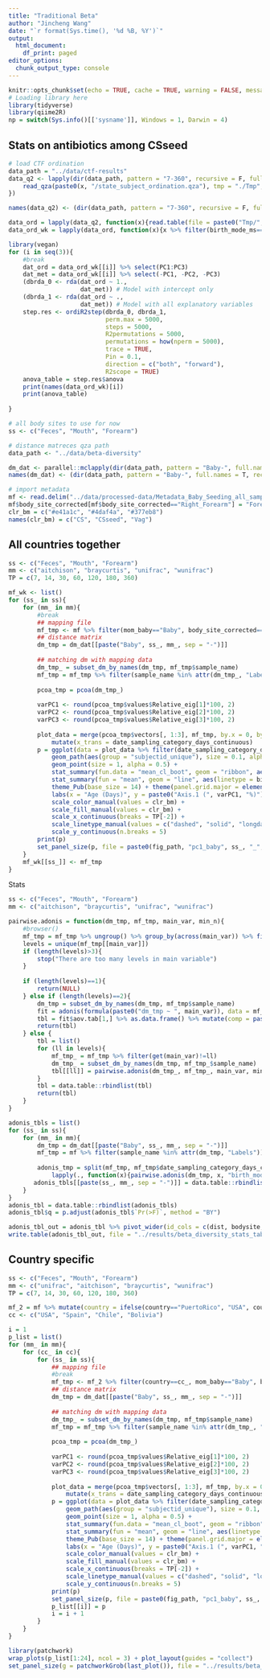 ```yaml
---
title: "Traditional Beta"
author: "Jincheng Wang"
date: "`r format(Sys.time(), '%d %B, %Y')`"
output:
  html_document:
    df_print: paged
editor_options:
  chunk_output_type: console
---
```


```r
knitr::opts_chunk$set(echo = TRUE, cache = TRUE, warning = FALSE, message = FALSE)
# Loading library here
library(tidyverse)
library(qiime2R)
np = switch(Sys.info()[['sysname']], Windows = 1, Darwin = 4)
```
## Stats on antibiotics among CSseed
```r
# load CTF ordination
data_path = "../data/ctf-results"
data_q2 <- lapply(dir(data_path, pattern = "7-360", recursive = F, full.names = T), function(x){
    read_qza(paste0(x, "/state_subject_ordination.qza"), tmp = "./Tmp", rm = F)
})

names(data_q2) <- (dir(data_path, pattern = "7-360", recursive = F, full.names = F) %>% str_split(pattern = "-", simplify = T))[, 2]

data_ord = lapply(data_q2, function(x){read.table(file = paste0("Tmp/", x$uuid, "/data/trajectory.tsv"), sep = "\t", header = T, comment.char = "%")})
data_ord_wk = lapply(data_ord, function(x){x %>% filter(birth_mode_ms=="CSseed") %>% select(PC1:PC3, date_sampling_category_days_continuous, current_abx, current_breast_feeding, baby_sex)})
```
```r
library(vegan)
for (i in seq(3)){
    #break
    dat_ord = data_ord_wk[[i]] %>% select(PC1:PC3)
    dat_met = data_ord_wk[[i]] %>% select(-PC1, -PC2, -PC3)
    (dbrda_0 <- rda(dat_ord ~ 1., 
                    dat_met)) # Model with intercept only
    (dbrda_1 <- rda(dat_ord ~ .,
                    dat_met)) # Model with all explanatory variables
    step.res <- ordiR2step(dbrda_0, dbrda_1,
                           perm.max = 5000,
                           steps = 5000,
                           R2permutations = 5000,
                           permutations = how(nperm = 5000),
                           trace = TRUE,
                           Pin = 0.1,
                           direction = c("both", "forward"),
                           R2scope = TRUE)
    anova_table = step.res$anova
    print(names(data_ord_wk)[i])
    print(anova_table)
    
}
```


```r
# all body sites to use for now
ss <- c("Feces", "Mouth", "Forearm")

# distance matreces qza path
data_path <- "../data/beta-diversity"

dm_dat <- parallel::mclapply(dir(data_path, pattern = "Baby-", full.names = T, recursive = F), function(x){read_qza(paste0(x, "/distance_matrix.qza"))$data}, mc.cores = np)
names(dm_dat) <- (dir(data_path, pattern = "Baby-", full.names = T, recursive = F) %>% str_split(., "/", simplify = T))[, 4]

# import metadata
mf <- read.delim("../data/processed-data/Metadata_Baby_Seeding_all_samples_final.txt", header = T, sep = "\t", na.strings = c("", "NA"), stringsAsFactors = F)
mf$body_site_corrected[mf$body_site_corrected=="Right_Forearm"] = "Forearm"
clr_bm = c("#e41a1c", "#4daf4a", "#377eb8")
names(clr_bm) = c("CS", "CSseed", "Vag")
```

## All countries together
```r
ss <- c("Feces", "Mouth", "Forearm")
mm <- c("aitchison", "braycurtis", "unifrac", "wunifrac")
TP = c(7, 14, 30, 60, 120, 180, 360)

mf_wk <- list()
for (ss_ in ss){
    for (mm_ in mm){
        #break
        ## mapping file
        mf_tmp <- mf %>% filter(mom_baby=="Baby", body_site_corrected==ss_, date_sampling_category_days_continuous %in% TP)
        ## distance matrix 
        dm_tmp = dm_dat[[paste("Baby", ss_, mm_, sep = "-")]]
        
        ## matching dm with mapping data
        dm_tmp_ = subset_dm_by_names(dm_tmp, mf_tmp$sample_name)
        mf_tmp = mf_tmp %>% filter(sample_name %in% attr(dm_tmp_, "Labels"))
        
        pcoa_tmp = pcoa(dm_tmp_)
        
        varPC1 <- round(pcoa_tmp$values$Relative_eig[1]*100, 2)
        varPC2 <- round(pcoa_tmp$values$Relative_eig[2]*100, 2)
        varPC3 <- round(pcoa_tmp$values$Relative_eig[3]*100, 2)
        
        plot_data = merge(pcoa_tmp$vectors[, 1:3], mf_tmp, by.x = 0, by.y = "sample_name", all = F) %>%
            mutate(x_trans = date_sampling_category_days_continuous)
        p = ggplot(data = plot_data %>% filter(date_sampling_category_days_continuous>=7), aes(x = x_trans, y = Axis.1, color = birth_mode_ms)) +
            geom_path(aes(group = "subjectid_unique"), size = 0.1, alpha = 0.6) +
            geom_point(size = 1, alpha = 0.5) +
            stat_summary(fun.data = "mean_cl_boot", geom = "ribbon", aes(fill = birth_mode_ms), color = NA, alpha = 0.4) +
            stat_summary(fun = "mean", geom = "line", aes(linetype = birth_mode_ms), size = 2/.pt) +
            theme_Pub(base_size = 14) + theme(panel.grid.major = element_blank(), panel.grid.minor = element_blank(), aspect.ratio = 0.6) +
            labs(x = "Age (Days)", y = paste0("Axis.1 (", varPC1, "%)"), title = paste(ss_, mm_, sep = "-"), color = "Birth_Mode", fill = "Birth_Mode", linetype = "Birth_Mode") +
            scale_color_manual(values = clr_bm) +
            scale_fill_manual(values = clr_bm) +
            scale_x_continuous(breaks = TP[-2]) +
            scale_linetype_manual(values = c("dashed", "solid", "longdash")) +
            scale_y_continuous(n.breaks = 5)
        print(p)
        set_panel_size(p, file = paste0(fig_path, "pc1_baby", ss_, "_", mm_, ".pdf"), width = unit(6, "in"), height = unit(3.6, "in"), useDingbats = F)
    }
    mf_wk[[ss_]] <- mf_tmp
}
```
Stats
```r
ss <- c("Feces", "Mouth", "Forearm")
mm <- c("aitchison", "braycurtis", "unifrac", "wunifrac")

pairwise.adonis = function(dm_tmp, mf_tmp, main_var, min_n){
    #browser()
    mf_tmp = mf_tmp %>% ungroup() %>% group_by(across(main_var)) %>% filter(n()>=min_n)
    levels = unique(mf_tmp[[main_var]])
    if (length(levels)>3){
        stop("There are too many levels in main variable")
    }
    
    if (length(levels)==1){
        return(NULL)
    } else if (length(levels)==2){
        dm_tmp = subset_dm_by_names(dm_tmp, mf_tmp$sample_name)
        fit = adonis(formula(paste0("dm_tmp ~ ", main_var)), data = mf_tmp)
        tbl = fit$aov.tab[1,] %>% as.data.frame() %>% mutate(comp = paste(sort(levels), collapse = "-"))
        return(tbl)
    } else {
        tbl = list()
        for (ll in levels){
            mf_tmp_ = mf_tmp %>% filter(get(main_var)!=ll)
            dm_tmp_ = subset_dm_by_names(dm_tmp, mf_tmp_$sample_name)
            tbl[[ll]] = pairwise.adonis(dm_tmp_, mf_tmp_, main_var, min_n)
        }
        tbl = data.table::rbindlist(tbl)
        return(tbl)
    }
}

adonis_tbls = list()
for (ss_ in ss){
    for (mm_ in mm){
        dm_tmp = dm_dat[[paste("Baby", ss_, mm_, sep = "-")]]
        mf_tmp = mf %>% filter(sample_name %in% attr(dm_tmp, "Labels"))
        
        adonis_tmp = split(mf_tmp, mf_tmp$date_sampling_category_days_continuous) %>% 
            lapply(., function(x){pairwise.adonis(dm_tmp, x, "birth_mode_ms", 5)})
       adonis_tbls[[paste(ss_, mm_, sep = "-")]] = data.table::rbindlist(adonis_tmp, idcol = "days") %>% mutate(dist = mm_, bodysite = ss_)
    }
}
adonis_tbl = data.table::rbindlist(adonis_tbls)
adonis_tbl$q = p.adjust(adonis_tbl$`Pr(>F)`, method = "BY")

adonis_tbl_out = adonis_tbl %>% pivot_wider(id_cols = c(dist, bodysite, comp), names_from = days, values_from = q) %>% ungroup %>% mutate(across(.cols = -(1:3), ~case_when(is.na(.x) ~ "-", .x<=0.2 ~ "*", T ~ "NS")))
write.table(adonis_tbl_out, file = "../results/beta_diversity_stats_table.txt", sep = "\t", quote = F, row.names = F)
```

## Country specific
```r
ss <- c("Feces", "Mouth", "Forearm")
mm <- c("unifrac", "aitchison", "braycurtis", "wunifrac")
TP = c(7, 14, 30, 60, 120, 180, 360)

mf_2 = mf %>% mutate(country = ifelse(country=="PuertoRico", "USA", country))
cc <- c("USA", "Spain", "Chile", "Bolivia")

i = 1
p_list = list()
for (mm_ in mm){
    for (cc_ in cc){
        for (ss_ in ss){
            ## mapping file
            #break
            mf_tmp <- mf_2 %>% filter(country==cc_, mom_baby=="Baby", body_site_corrected==ss_, date_sampling_category_days_continuous %in% TP)
            ## distance matrix 
            dm_tmp = dm_dat[[paste("Baby", ss_, mm_, sep = "-")]]
            
            ## matching dm with mapping data
            dm_tmp_ = subset_dm_by_names(dm_tmp, mf_tmp$sample_name)
            mf_tmp = mf_tmp %>% filter(sample_name %in% attr(dm_tmp_, "Labels"))
            
            pcoa_tmp = pcoa(dm_tmp_)
            
            varPC1 <- round(pcoa_tmp$values$Relative_eig[1]*100, 2)
            varPC2 <- round(pcoa_tmp$values$Relative_eig[2]*100, 2)
            varPC3 <- round(pcoa_tmp$values$Relative_eig[3]*100, 2)
            
            plot_data = merge(pcoa_tmp$vectors[, 1:3], mf_tmp, by.x = 0, by.y = "sample_name", all = F) %>%
                mutate(x_trans = date_sampling_category_days_continuous)
            p = ggplot(data = plot_data %>% filter(date_sampling_category_days_continuous>=7), aes(x = x_trans, y = Axis.1, color = birth_mode_ms)) +
                geom_path(aes(group = "subjectid_unique"), size = 0.1, alpha = 0.6) +
                geom_point(size = 1, alpha = 0.5) +
                stat_summary(fun.data = "mean_cl_boot", geom = "ribbon", aes(fill = birth_mode_ms), color = NA, alpha = 0.4) +
                stat_summary(fun = "mean", geom = "line", aes(linetype = birth_mode_ms), size = 2) +
                theme_Pub(base_size = 14) + theme(panel.grid.major = element_blank(), panel.grid.minor = element_blank(), aspect.ratio = 0.6, plot.title.position = "plot", plot.title = element_text(hjust = 0)) +
                labs(x = "Age (Days)", y = paste0("Axis.1 (", varPC1, "%)"), title = paste0(letters[i], ".", " ", cc_, ", ", ifelse(ss_=="Forearm", "Skin", ss_), ", ", mm_), color = "Birth_Mode", fill = "Birth_Mode", linetype = "Birth_Mode") +
                scale_color_manual(values = clr_bm) +
                scale_fill_manual(values = clr_bm) +
                scale_x_continuous(breaks = TP[-2]) +
                scale_linetype_manual(values = c("dashed", "solid", "longdash")) +
                scale_y_continuous(n.breaks = 5)
            print(p)
            set_panel_size(p, file = paste0(fig_path, "pc1_baby", ss_, "_", mm_, "_", cc_, ".pdf"), width = unit(6, "in"), height = unit(3.6, "in"), useDingbats = F)
            p_list[[i]] = p
            i = i + 1
        }
    }
}


```
```r
library(patchwork)
wrap_plots(p_list[1:24], ncol = 3) + plot_layout(guides = "collect")
set_panel_size(g = patchworkGrob(last_plot()), file = "../results/beta_diversity_traditional.pdf", width = unit(6, "in"), height = unit(3.6, "in"), useDingbats = F)
```

